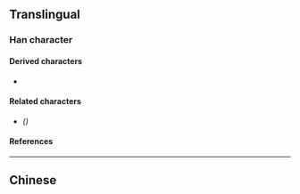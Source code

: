 {{also|鸟|烏}}
{{character info/new}}
==Translingual==

===Han character===
{{Han char|rn=4|rad=丿|as=03|sn=4|four=27127|canj=PVSM|ids=}}

====Derived characters====
* {{l|mul|[[𠆿]], [[呜]], [[坞]], [[𬮻]], [[𤆡]], [[钨]], [[𠛆]], [[邬]], [[𫲻]]}}

====Related characters====
* {{l|mul|[[烏]]}} ''({{w|Traditional Chinese}})''

====References====
{{Han ref|kx=0082.051|hdz=10034.100|uh=4E4C}}

----

==Chinese==
{{zh-see|烏}}